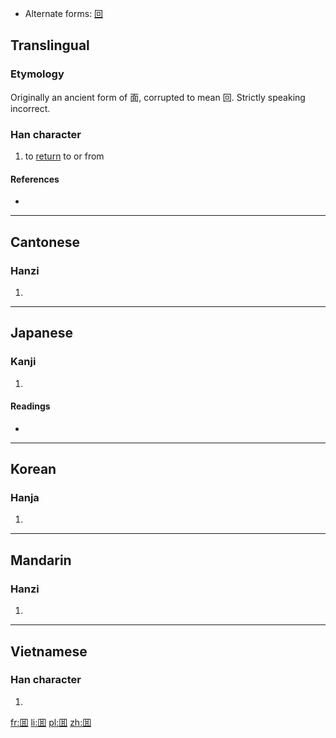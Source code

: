 * Alternate forms: [[回]]
==Translingual==

===Etymology===
Originally an ancient form of 面, corrupted to mean 回.  Strictly speaking incorrect.

===Han character===
{{Han char|rn=31|rad=囗|as=04|sn=7|four=|canj=田尸中 (WSL)}}

# to [[return]] to or from

====References====
* {{Han ref|kx=0217.160|dkj=04713|dj=0444.190|hdz=10715.010|uh=56EC|ud=22252}}

----

==Cantonese==

===Hanzi===
{{yue-hanzi|jyut=|y=[[wui4]]}}

# {{defn|Cantonese|sort=囗04}}

----

==Japanese==

===Kanji===
{{ja-kanji|grade=|rs=囗04}}

# {{defn|Japanese|sort=囗04}}

====Readings====
* {{ja-readings|on=[[かい]] (kai)|kun=}}

----

==Korean==

===Hanja===
{{ko-hanja|hangeul=회|rv=hoe|mr=hoe}}

# {{defn|Korean|sort=囗04}}

----

==Mandarin==

===Hanzi===
{{cmn-hanzi|pin=[[huí]] ([[hui2]])|wg=[[hui2|hui<sup>2</sup>]]}}

# {{defn|Mandarin|sort=囗04}}

----

==Vietnamese==

===Han character===
{{vi-hantu|[[hồi]]|rs=囗04}}

# {{defn|Vietnamese|sort=囗04}}

[[fr:囬]]
[[li:囬]]
[[pl:囬]]
[[zh:囬]]
